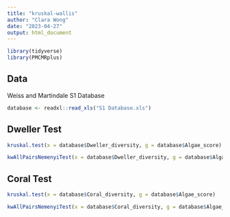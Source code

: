 ```yaml
---
title: "kruskal-wallis"
author: "Clara Wong"
date: "2023-04-27"
output: html_document
---
```


```r
library(tidyverse)
library(PMCMRplus)
```

## Data
Weiss and Martindale S1 Database
```r
database <- readxl::read_xls("S1 Database.xls")
```

## Dweller Test
```r
kruskal.test(x = database$Dweller_diversity, g = database$Algae_score)
```

```r
kwAllPairsNemenyiTest(x = database$Dweller_diversity, g = database$Algae_score)
```

## Coral Test
```r
kruskal.test(x = database$Coral_diversity, g = database$Algae_score)
```

```r
kwAllPairsNemenyiTest(x = database$Coral_diversity, g = database$Algae_score)
```